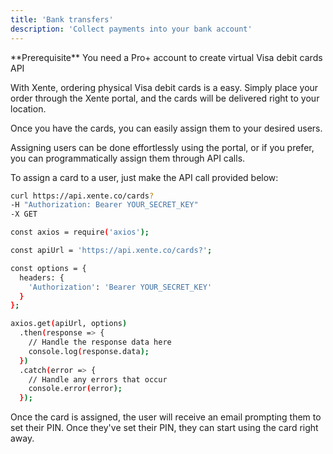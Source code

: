 ```yaml
---
title: 'Bank transfers'
description: 'Collect payments into your bank account'
---
```


<Info>
  **Prerequisite** You need a Pro+ account to create virtual Visa debit cards API
</Info>


With Xente, ordering physical Visa debit cards is a easy. Simply place your order through the Xente portal, and the cards will be delivered right to your location. 

Once you have the cards, you can easily assign them to your desired users.

Assigning users can be done effortlessly using the portal, or if you prefer, you can programmatically assign them through API calls.

To assign a card to a user, just make the API call provided below:

<CodeGroup>

```bash cURL
curl https://api.xente.co/cards?
-H "Authorization: Bearer YOUR_SECRET_KEY"
-X GET
```

```bash Node
const axios = require('axios');

const apiUrl = 'https://api.xente.co/cards?';

const options = {
  headers: {
    'Authorization': 'Bearer YOUR_SECRET_KEY'
  }
};

axios.get(apiUrl, options)
  .then(response => {
    // Handle the response data here
    console.log(response.data);
  })
  .catch(error => {
    // Handle any errors that occur
    console.error(error);
  });
```

</CodeGroup>

Once the card is assigned, the user will receive an email prompting them to set their PIN. Once they've set their PIN, they can start using the card right away.

